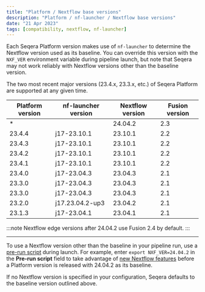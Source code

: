 ```yaml
---
title: "Platform / Nextflow base versions"
description: "Platform / nf-launcher / Nextflow base versions"
date: "21 Apr 2023"
tags: [compatibility, nextflow, nf-launcher]
---
```


Each Seqera Platform version makes use of `nf-launcher` to determine the Nextflow version used as its baseline. You can override this version with the `NXF_VER` environment variable during pipeline launch, but note that Seqera may not work reliably with Nextflow versions other than the baseline version.

The two most recent major versions (23.4.x, 23.3.x, etc.) of Seqera Platform are supported at any given time.

| Platform version | nf-launcher version | Nextflow version | Fusion version |
| ---------------- | ------------------- | ---------------- | -------------- |
| *                |                     | 24.04.2          | 2.3            |
| 23.4.4           | j17-23.10.1         | 23.10.1          | 2.2            |
| 23.4.3           | j17-23.10.1         | 23.10.1          | 2.2            |
| 23.4.2           | j17-23.10.1         | 23.10.1          | 2.2            |
| 23.4.1           | j17-23.10.1         | 23.10.1          | 2.2            |
| 23.4.0           | j17-23.04.3         | 23.04.3          | 2.1            |
| 23.3.0           | j17-23.04.3         | 23.04.3          | 2.1            |
| 23.3.0           | j17-23.04.3         | 23.04.3          | 2.1            |
| 23.2.0           | j17.23.04.2-up3     | 23.04.2          | 2.1            |
| 23.1.3           | j17-23.04.1         | 23.04.1          | 2.1            |

:::note 
Nextflow edge versions after 24.04.2 use Fusion 2.4 by default. 
:::

---

To use a Nextflow version other than the baseline in your pipeline run, use a [pre-run script](./launch/advanced#pre-and-post-run-scripts) during launch. For example, enter `export NXF_VER=24.04.2` in the **Pre-run script** field to take advantage of [new Nextflow features](https://nextflow.io/blog/2024/nextflow-2404-highlights.html) before a Platform version is released with 24.04.2 as its baseline. 

If no Nextflow version is specified in your configuration, Seqera defaults to the baseline version outlined above.

<!-- revisit this page for latest release, add Agent interoperability for HPCs, etc. in future PR-->

